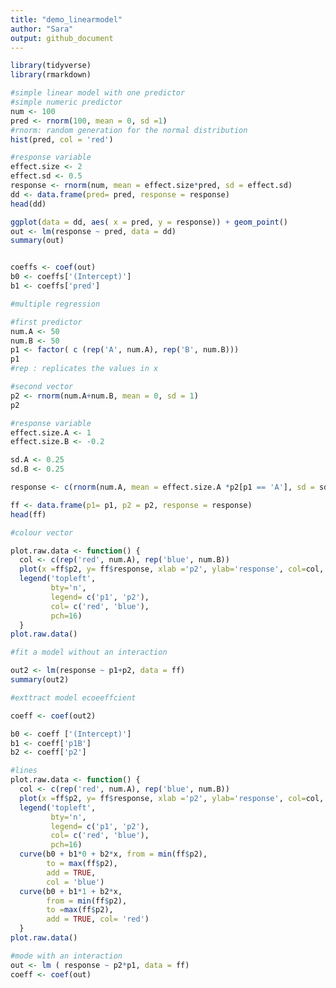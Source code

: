 ```yaml
---
title: "demo_linearmodel"
author: "Sara"
output: github_document
---
```


```r
library(tidyverse)
library(rmarkdown)
```


```r
#simple linear model with one predictor
#simple numeric predictor
num <- 100
pred <- rnorm(100, mean = 0, sd =1)
#rnorm: random generation for the normal distribution
hist(pred, col = 'red')

#response variable
effect.size <- 2
effect.sd <- 0.5 
response <- rnorm(num, mean = effect.size*pred, sd = effect.sd)
dd <- data.frame(pred= pred, response = response)
head(dd)

ggplot(data = dd, aes( x = pred, y = response)) + geom_point()
out <- lm(response ~ pred, data = dd)
summary(out)


coeffs <- coef(out)
b0 <- coeffs['(Intercept)']
b1 <- coeffs['pred']
```

```r
#multiple regression

#first predictor
num.A <- 50
num.B <- 50
p1 <- factor( c (rep('A', num.A), rep('B', num.B)))
p1
#rep : replicates the values in x

#second vector
p2 <- rnorm(num.A+num.B, mean = 0, sd = 1)
p2

#response variable
effect.size.A <- 1
effect.size.B <- -0.2

sd.A <- 0.25
sd.B <- 0.25

response <- c(rnorm(num.A, mean = effect.size.A *p2[p1 == 'A'], sd = sd.A), rnorm(num.B, mean = effect.size.B *p2[p1 == 'B'], sd =sd.B))

ff <- data.frame(p1= p1, p2 = p2, response = response)
head(ff)

#colour vector

plot.raw.data <- function() {
  col <- c(rep('red', num.A), rep('blue', num.B))
  plot(x =ff$p2, y= ff$response, xlab ='p2', ylab='response', col=col, pch = 16, las =1)
  legend('topleft',
         bty='n',
         legend= c('p1', 'p2'),
         col= c('red', 'blue'),
         pch=16)
  }
plot.raw.data()

#fit a model without an interaction

out2 <- lm(response ~ p1+p2, data = ff)
summary(out2)

#exttract model ecoeeffcient

coeff <- coef(out2)

b0 <- coeff ['(Intercept)']
b1 <- coeff['p1B'] 
b2 <- coeff['p2']

#lines
plot.raw.data <- function() {
  col <- c(rep('red', num.A), rep('blue', num.B))
  plot(x =ff$p2, y= ff$response, xlab ='p2', ylab='response', col=col, pch = 16, las =1)
  legend('topleft',
         bty='n',
         legend= c('p1', 'p2'),
         col= c('red', 'blue'),
         pch=16)
  curve(b0 + b1*0 + b2*x, from = min(ff$p2), 
        to = max(ff$p2), 
        add = TRUE, 
        col = 'blue')
  curve(b0 + b1*1 + b2*x, 
        from = min(ff$p2), 
        to =max(ff$p2), 
        add = TRUE, col= 'red')
  }
plot.raw.data()

#mode with an interaction
out <- lm ( response ~ p2*p1, data = ff)
coeff <- coef(out)

```

